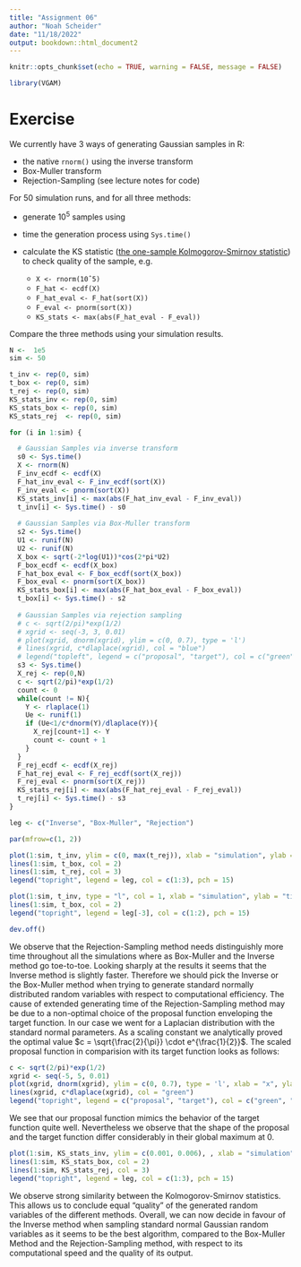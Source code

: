 ```yaml
---
title: "Assignment 06"
author: "Noah Scheider"
date: "11/18/2022"
output: bookdown::html_document2
---
```


```r
knitr::opts_chunk$set(echo = TRUE, warning = FALSE, message = FALSE)
```

```r
library(VGAM)
```

# Exercise

We currently have 3 ways of generating Gaussian samples in R:

* the native `rnorm()` using the inverse transform 
* Box-Muller transform
* Rejection-Sampling (see lecture notes for code)

For 50 simulation runs, and for all three methods:

* generate $10^5$ samples using
* time the generation process using `Sys.time()`
* calculate the KS statistic ([the one-sample Kolmogorov-Smirnov statistic](https://en.wikipedia.org/wiki/Kolmogorov%E2%80%93Smirnov_test)) to check quality of the sample, e.g.
  
  * `X <- rnorm(10ˆ5)`
  * `F_hat <- ecdf(X)`
  * `F_hat_eval <- F_hat(sort(X))`
  * `F_eval <- pnorm(sort(X))`
  * `KS_stats <- max(abs(F_hat_eval - F_eval))`

Compare the three methods using your simulation results.

```r
N <-  1e5
sim <- 50

t_inv <- rep(0, sim)
t_box <- rep(0, sim)
t_rej <- rep(0, sim)
KS_stats_inv <- rep(0, sim)
KS_stats_box <- rep(0, sim)
KS_stats_rej  <- rep(0, sim)

for (i in 1:sim) {

  # Gaussian Samples via inverse transform
  s0 <- Sys.time()
  X <- rnorm(N)
  F_inv_ecdf <- ecdf(X)
  F_hat_inv_eval <- F_inv_ecdf(sort(X))
  F_inv_eval <- pnorm(sort(X))
  KS_stats_inv[i] <- max(abs(F_hat_inv_eval - F_inv_eval))
  t_inv[i] <- Sys.time() - s0
  
  # Gaussian Samples via Box-Muller transform
  s2 <- Sys.time()
  U1 <- runif(N)
  U2 <- runif(N)
  X_box <- sqrt(-2*log(U1))*cos(2*pi*U2)
  F_box_ecdf <- ecdf(X_box)
  F_hat_box_eval <- F_box_ecdf(sort(X_box))
  F_box_eval <- pnorm(sort(X_box))
  KS_stats_box[i] <- max(abs(F_hat_box_eval - F_box_eval))
  t_box[i] <- Sys.time() - s2
  
  # Gaussian Samples via rejection sampling
  # c <- sqrt(2/pi)*exp(1/2)
  # xgrid <- seq(-3, 3, 0.01)
  # plot(xgrid, dnorm(xgrid), ylim = c(0, 0.7), type = 'l')
  # lines(xgrid, c*dlaplace(xgrid), col = "blue")
  # legend("topleft", legend = c("proposal", "target"), col = c("green", "black"), pch = 16)
  s3 <- Sys.time()
  X_rej <- rep(0,N)
  c <- sqrt(2/pi)*exp(1/2)
  count <- 0
  while(count != N){
    Y <- rlaplace(1)
    Ue <- runif(1)
    if (Ue<1/c*dnorm(Y)/dlaplace(Y)){
      X_rej[count+1] <- Y
      count <- count + 1
    }
  }
  F_rej_ecdf <- ecdf(X_rej)
  F_hat_rej_eval <- F_rej_ecdf(sort(X_rej))
  F_rej_eval <- pnorm(sort(X_rej))
  KS_stats_rej[i] <- max(abs(F_hat_rej_eval - F_rej_eval))
  t_rej[i] <- Sys.time() - s3
}

```

```r

leg <- c("Inverse", "Box-Muller", "Rejection")

par(mfrow=c(1, 2))

plot(1:sim, t_inv, ylim = c(0, max(t_rej)), xlab = "simulation", ylab = "time", type = "l", col = 1)
lines(1:sim, t_box, col = 2)
lines(1:sim, t_rej, col = 3)
legend("topright", legend = leg, col = c(1:3), pch = 15)

plot(1:sim, t_inv, type = "l", col = 1, xlab = "simulation", ylab = "time", ylim = c(0.03, 0.036))
lines(1:sim, t_box, col = 2)
legend("topright", legend = leg[-3], col = c(1:2), pch = 15)

```

```r
dev.off()
```

We observe that the Rejection-Sampling method needs distinguishly more time throughout all the simulations where as Box-Muller and the Inverse method go toe-to-toe. Looking sharply at the results it seems that the Inverse method is slightly faster. Therefore we should pick the Inverse or the Box-Muller method when trying to generate standard normally distributed random variables with respect to computational efficiency. The cause of extended generating time of the Rejection-Sampling method may be due to a non-optimal choice of the proposal function enveloping the target function. In our case we went for a Laplacian distribution with the standard normal parameters. As a scaling constant we analytically proved the optimal value $c = \sqrt{\frac{2}{\pi}} \cdot e^{\frac{1}{2}}$. The scaled proposal function in comparision with its target function looks as follows:

```r

c <- sqrt(2/pi)*exp(1/2)
xgrid <- seq(-5, 5, 0.01)
plot(xgrid, dnorm(xgrid), ylim = c(0, 0.7), type = 'l', xlab = "x", ylab = "density at x")
lines(xgrid, c*dlaplace(xgrid), col = "green")
legend("topright", legend = c("proposal", "target"), col = c("green", "black"), pch = 16)

```

We see that our proposal function mimics the behavior of the target function quite well. Nevertheless we observe that the shape of the proposal and the target function differ considerably in their global maximum at 0.

```r

plot(1:sim, KS_stats_inv, ylim = c(0.001, 0.006), , xlab = "simulation", ylab = "Kolmogorov-Smirnov statistic", type = "l", col = 1)
lines(1:sim, KS_stats_box, col = 2)
lines(1:sim, KS_stats_rej, col = 3)
legend("topright", legend = leg, col = c(1:3), pch = 15)

```

We observe strong similarity between the Kolmogorov-Smirnov statistics. This allows us to conclude equal "quality" of the generated random variables of the different methods. Overall, we can now decide in favour of the Inverse method when sampling standard normal Gaussian random variables as it seems to be the best algorithm, compared to the Box-Muller Method and the Rejection-Sampling method, with respect to its computational speed and the quality of its output.
